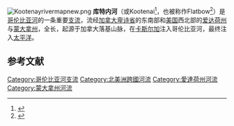 {{Geobox
| River
<!-- *** Name section *** -->  
| name                        = 库特内河<br>Kootenay 
| native_name                 = 
| other_name                  = Kootenai 
| other_name1 = Flatbow
| other_name2 = Swan
| Category                    = 
| category_hide               = 
<!-- *** Image *** --->
| image                       = Kootenaicropped.jpg
| image_size                  = 
| image_caption               = 库特内河一景，位于蒙大拿州{{le|利比大坝|Libby Dam}}下游
<!-- *** Country etc. *** -->
|country                     = {{flag|Canada}}
|country1                    = {{flag|United States}}
|country_flag = 1
|state_type                 = 州/省
|state                      = {{flag|British Columbia}}
|state1                     = {{flag|Montana}}
|state2                     = {{flag|Idaho}}
| city                        =[[利比_(蒙大拿州)|利比]]
| city1                       =[[邦納斯費里|邦納斯費里]]
| city2                       = [[Creston,_British_Columbia|Creston, BC]]
| city3                      = [[Nelson,_British_Columbia|Nelson, BC]]
| city4                       = [[卡斯尔加|卡斯尔加]]
<!-- *** Geography *** -->
| length = 780
| length_note                 = 
| watershed      = 50298
| watershed_note              = <ref name="balance"/>
| discharge_location          = [[Corra_Linn,_British_Columbia|Corra Linn, BC]]
| discharge       = 782
| discharge_max      = 4930
| discharge_max_location= | discharge_max_note = <!--<ref>{{cite web
|url=http://www.wsc.ec.gc.ca/applications/H2O/graph-eng.cfm?station=08NJ009&report=daily&year=2003
|title=Kootenay River at Nelson - Peak Discharges
|publisher=Environment Canada
|work=HYDAT Archived Hydrometric Data
|date=1913–1937
|accessdate=2010-12-15}}</ref>-->
| discharge_min      = 104
| discharge_min_location = 
| discharge_min_note =<!-- <ref name="RDD">{{cite web|url=http://www.sage.wisc.edu/riverdata/scripts/station_table.php?qual=32&filenum=3739|title=Kootenai River at Porthill, Idaho|publisher=Center for Sustainability and the Global Environment|work=River Discharge Database|date=1928–1993|accessdate=2010-03-25}}</ref> -->
| discharge_note              = <ref>{{cite web|url=http://www.wsc.ec.gc.ca/applications/H2O/report-eng.cfm?station=08NJ158&report=monthly&data=flow&year=2010&yearb=&yeare=|title=Kootenay Lake Outflow Near Corra Linn – Monthly Mean Discharge|publisher=Environment Canada|work=HYDAT Archived Hydrometric Data|date=1937–2010|accessdate=2011-11-25|deadurl=yes|archiveurl=https://web.archive.org/web/20120421175858/http://www.wsc.ec.gc.ca/applications/H2O/report-eng.cfm?station=08NJ158&report=monthly&data=flow&year=2010&yearb=&yeare=|archivedate=2012-04-21}}</ref><ref name="Hydrology">{{cite web|url=http://www.kootenairivernetwork.org/basin-1/hydrology.shtml|title=Kootenai River Basin - Hydrology|publisher=Kootenai River Network, Inc.|work=International Alliance for Water Quality and Aquatic Resources|date=2010-03-14|accessdate=2010-03-25|deadurl=yes|archiveurl=https://web.archive.org/web/20070906192229/http://www.kootenairivernetwork.org/basin-1/hydrology.shtml|archivedate=2007-09-06}} </ref>
<!-- *** Source *** -->
| source_name                 = South flank of Castle Mountain
| source_location             = [[Beaverfoot_Range|Beaverfoot Range]]
| source_district             = [[库特尼国家公园|库特尼国家公园]]
| source_region               = 卑诗省
| source_state                = 
| source_country              = 加拿大
| source_lat_d                = 51
| source_lat_m                = 02
| source_lat_s                = 21
| source_lat_NS               = N
| source_long_d               = 116
| source_long_m               = 26
| source_long_s               = 33
| source_long_EW              = W
| source_coordinates_note     = <ref name="sourcege">Source elevations and coordinates derived from Google Earth using data from Canadian topo maps</ref>
| source_elevation  = 2261
| source_elevation_note       = <ref name="sourcege"/>
| source_length_imperial      = 
<!-- *** Mouth *** -->
| mouth_name                  = [[哥伦比亚河|哥伦比亚河]]
| mouth_location              = [[卡斯尔加|卡斯尔加]]
| mouth_district              =
| mouth_region                = 卑诗省
| mouth_state                 =
| mouth_country               = 加拿大
| mouth_lat_d                 = 49
| mouth_lat_m                 = 19
| mouth_lat_s                 = 0
| mouth_lat_NS                = N
| mouth_long_d                = 117
| mouth_long_m                = 39
| mouth_long_s                = 4
| mouth_long_EW               = W
| mouth_coordinates_note      = 
| mouth_elevation    = 420
| mouth_elevation_note        = <ref name=balance>{{cite web | title = The Rivers - Stories | publisher = Balance of Power | year = 2007 | url = http://virtualmuseum.ca/Exhibitions/Hydro/en/stories/rivers.php | accessdate = September 3, 2008 | deadurl = yes | archiveurl = https://web.archive.org/web/20111106161101/http://virtualmuseum.ca/Exhibitions/Hydro/en/stories/rivers.php | archivedate = 2011年11月6日 }}</ref>
<!-- *** Tributaries *** -->
| tributary_left              = Palliser River
| tributary_left1             = [[White_River_(British_Columbia)|White River]]
| tributary_left2             = [[Bull_River_(British_Columbia)|Bull River]]
| tributary_left3             = [[麋鹿河|麋鹿河]]
| tributary_left4             = [[Fisher_River_(Montana)|Fisher River]]
| tributary_left5             = [[Tobacco_River_(Montana)|Tobacco River]]
| tributary_left6             = [[Lake_Creek_(Montana)|Lake Creek]]
| tributary_right             = [[St._Mary_River_(British_Columbia)|St. Mary River]]
| tributary_right1            = Yaak River
| tributary_right2            = Moyie River
| tributary_right3            = [[Goat_River_(Kootenay_River)|Goat River]]
| tributary_right4            = Duncan River
| tributary_right5            = Slocan River
<!-- *** Free fields *** -->
| free_name                   =  
| free_value                  = 
<!-- *** Map section *** -->
| map                        = Kootenay River map.png
| map_size                   = 
| map_caption                = 库特内河地图，标出了主要城市与湖泊
}}
[[Image:Kootenayrivermapnew.png|thumb]]
'''库特内河'''（{{lang-en|Kootenay}}或Kootenai<ref name="GNIS">{{Gnis|384301|Kootenai River}}</ref>，也被称作Flatbow<ref name="Palliser">{{cite book
|last=Palliser
|first=John
|title=Exploration - British North America - the journals, detailed reports, and observations relative to the exploration, by Captain Palliser, of that portion of British North America, which, in latitude, lies between the British boundary line and the height of land or watershed of the northern or ...
|page=162
|year=1863
|publisher=G.E. Eyre and W. Spottiswoode for H.M. Stationery Off.
|ISBN=
|accessdate=2010-03-28}}</ref>）是[[哥伦比亚河|哥伦比亚河]]的一条重要[[支流|支流]]，流经[[加拿大|加拿大]][[卑诗省|卑诗省]]的东南部和[[美国|美国]]西北部的[[爱达荷州|爱达荷州]]与[[蒙大拿州|蒙大拿州]]，全长{{convert|781|km|mi}}，起源于加拿大落基山脉，在[[卡斯尔加|卡斯尔加]]注入哥伦比亚河，最终注入[[太平洋|太平洋]]。

==参考文献==
{{reflist}}

[[Category:哥伦比亚河支流|Category:哥伦比亚河支流]]
[[Category:北美洲跨國河流|Category:北美洲跨國河流]]
[[Category:愛達荷州河流|Category:愛達荷州河流]]
[[Category:蒙大拿州河流|Category:蒙大拿州河流]]